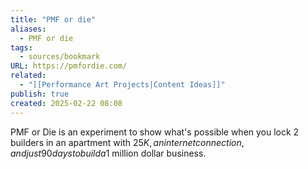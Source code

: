```yaml
---
title: "PMF or die"
aliases:
  - PMF or die
tags:
  - sources/bookmark
URL: https://pmfordie.com/
related:
  - "[[Performance Art Projects|Content Ideas]]"
publish: true
created: 2025-02-22 08:08
---
```




PMF or Die is an experiment to show what's possible when you lock 2 builders in an apartment with $25K, an internet connection, and just 90 days to build a $1 million dollar business.
